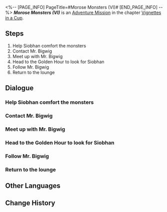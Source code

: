 <%-- [PAGE_INFO]
PageTitle=#Morose Monsters (VI)#
[END_PAGE_INFO] --%>
{{Stub|Dialogue, characters, and location(s)}}
{{Mission Infobox
|id            = 8021106
|title         = 
|image         = Mission Morose Monsters (VI).png
|type          = Adventure
|event_name    = 
|chapter       = Vignettes in a Cup
|requirements  = [[Adventure Mission]] ''[[Morose Monsters (V)]]'' completed
|summary       = <!--official mission summary from Fate's Atlas-->
|characters    = <!--characters that appear in this mission-->
|startLocation = <!--location as it intially appears on the mission screen-->
|world         = <!--i.e. Penacony-->
|area          = <!--i.e. A Child's Dream-->
|prev          = 
|next          = 
|exp           = 200
|credits       = 40000
|stellarJade   = 
|other         = {{Card List|Traveler's Guide*6; Lost Crystal*4|delim=;}}
}}
'''''Morose Monsters (VI)''''' is an [[Adventure Mission]] in the chapter [[Vignettes in a Cup]].

==Steps==
# Help Siobhan comfort the monsters
# Contact Mr. Bigwig
# Meet up with Mr. Bigwig
# Head to the Golden Hour to look for Siobhan
# Follow Mr. Bigwig
# Return to the lounge

<!--
==Gameplay Notes==

--><!--
==Trial Character==

-->
==Dialogue==
{{Stub Dialogue}}
===Help Siobhan comfort the monsters===
{{Mission Description|type=adventure|location=<!--to be added-->|You have deterred the Bloodhound Family for now, but the monsters are also showing signs of emotional instability. The most important thing now is to help Siobhan regain their trust.}}
{{Dialogue Start}}
:{{tx}}
{{Dialogue End}}

===Contact Mr. Bigwig===
{{Mission Description|type=adventure|location=<!--to be added-->|update|Discuss what to do next with Mr. Bigwig.}}
{{Dialogue Start}}
:{{tx}}
{{Dialogue End}}

===Meet up with Mr. Bigwig===
{{Mission Description|type=adventure|location=<!--to be added-->|update|Call it a day as a drinksmith. It's time to meet Mr. Bigwig!}}
{{Dialogue Start}}
:{{tx}}
{{Dialogue End}}

===Head to the Golden Hour to look for Siobhan===
{{Mission Description|type=adventure|location=<!--to be added-->|update|Meet up with Mr. Bigwig to search for Siobhan. Start by searching for clues in the Golden Hour.}}
{{Dialogue Start}}
:{{tx}}
{{Dialogue End}}

===Follow Mr. Bigwig===
{{Mission Description|type=adventure|location=<!--to be added-->|update|Meet up with Mr. Bigwig to search for Siobhan. It seems like Bigwig has discovered something. Follow Mr. Bigwig.}}
{{Dialogue Start}}
:{{tx}}
{{Dialogue End}}

===Return to the lounge===
{{Mission Description|type=adventure|location=<!--to be added-->|update|You didn't expect to see Siobhan and Amiky. From their conversation, it seems like Siobhan has plans to return to The Family. Mr. Bigwig becomes despondent. It is time to break this news to the other monsters in the lounge.}}
{{Dialogue Start}}
:{{tx}}
{{Dialogue End}}

==Other Languages==
{{Other Languages
|en   = Morose Monsters (VI)
|zhs  = 忧伤的怪物们·其六
|zht  = 憂傷的怪物們•其六
|ja   = 悲しき化け物たち・6
|ko   = 우울한 몬스터들•6
|es   = Monstruos melancólicos VI
|fr   = Monstres moroses (VI)
|ru   = Опечаленные монстры VI
|th   = เหล่ามอนสเตอร์ที่เศร้าโศก 6
|vi   = Quái Vật Buồn 6
|de   = Melancholische Monster (Teil 6)
|id   = Para Monster yang Bersedih 6
|pt   = Monstros Taciturnos (VI)
}}

==Change History==
{{Change History|2.1}}
